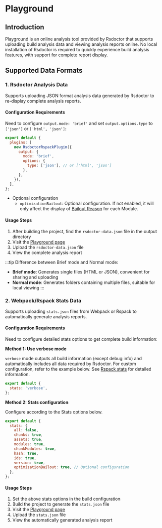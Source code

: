 # Playground

## Introduction

Playground is an online analysis tool provided by Rsdoctor that supports uploading build analysis data and viewing analysis reports online. No local installation of Rsdoctor is required to quickly experience build analysis features, with support for complete report display.

## Supported Data Formats

### 1. Rsdoctor Analysis Data

Supports uploading JSON format analysis data generated by Rsdoctor to re-display complete analysis reports.

#### Configuration Requirements

Need to configure `output.mode: 'brief'` and set `output.options.type` to `['json']` or `['html', 'json']`:

```js title="rspack.config.mjs/webpack.config.mjs"
export default {
  plugins: [
    new RsdoctorRspackPlugin({
      output: {
        mode: 'brief',
        options: {
          type: ['json'], // or ['html', 'json']
        },
      },
    }),
  ],
};
```

- Optional configuration
  - `optimizationBailout`: Optional configuration. If not enabled, it will only affect the display of [Bailout Reason](/guide/usage/module-analysis#bailout-reason) for each Module.

#### Usage Steps

1. After building the project, find the `rsdoctor-data.json` file in the output directory
2. Visit the [Playground page](https://rsdoctor.rs/preview/#/resources/uploader)
3. Upload the `rsdoctor-data.json` file
4. View the complete analysis report

:::tip
Difference between Brief mode and Normal mode:

- **Brief mode**: Generates single files (HTML or JSON), convenient for sharing and uploading
- **Normal mode**: Generates folders containing multiple files, suitable for local viewing
  :::

### 2. Webpack/Rspack Stats Data

Supports uploading `stats.json` files from Webpack or Rspack to automatically generate analysis reports.

#### Configuration Requirements

Need to configure detailed stats options to get complete build information:

**Method 1: Use verbose mode**

`verbose` mode outputs all build information (except debug info) and automatically includes all data required by Rsdoctor. For custom configuration, refer to the example below. See [Rspack stats](https://rspack.dev/config/stats) for detailed information.

```js title="rspack.config.mjs/webpack.config.mjs"
export default {
  stats: 'verbose',
};
```

**Method 2: Stats configuration**

Configure according to the Stats options below.

```js title="rspack.config.mjs/webpack.config.mjs"
export default {
  stats: {
    all: false,
    chunks: true,
    assets: true,
    modules: true,
    chunkModules: true,
    hash: true,
    ids: true,
    version: true,
    optimizationBailout: true, // Optional configuration
  },
};
```

#### Usage Steps

1. Set the above stats options in the build configuration
2. Build the project to generate the `stats.json` file
3. Visit the [Playground page](https://rsdoctor.rs/preview/#/resources/uploader)
4. Upload the `stats.json` file
5. View the automatically generated analysis report
